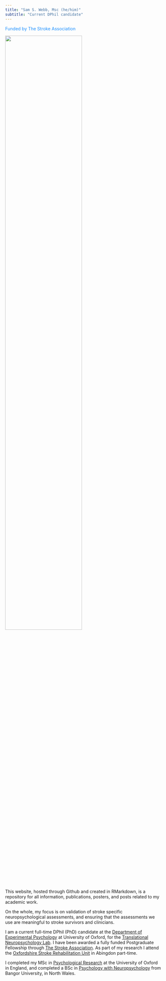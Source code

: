 ```yaml
---
title: "Sam S. Webb, Msc (he/him)"
subtitle: "Current DPhil candidate"
---
```


[Funded by The Stroke Association]{style="color:dodgerblue"}

![](headshot_edited_SA.png){width="70%"}

This website, hosted through Github and created in RMarkdown, is a repository for all information, publications, posters, and posts related to my academic work.

On the whole, my focus is on validation of stroke specific neuropsychological assessments, and ensuring that the assessments we use are meaningful to stroke survivors and clinicians.

I am a current full-time DPhil (PhD) candidate at the [Department of Experimental Psychology](https://www.psy.ox.ac.uk/) at University of Oxford, for the [Translational Neuropsychology Lab](https://www.psy.ox.ac.uk/research/translational-neuropsychology). I have been awarded a fully funded Postgraduate Fellowship through [The Stroke Association](https://www.stroke.org.uk). As part of my research I attend the [Oxfordshire Stroke Rehabilitation Unit](https://www.oxfordhealth.nhs.uk/stroke-rehabilitation-unit-osru/) in Abingdon part-time. 

I completed my MSc in [Psychological Research](https://www.ox.ac.uk/admissions/graduate/courses/msc-psychological-research?wssl=1) at the University of Oxford in England, and completed a BSc in [Psychology with Neuropsychology](https://www.bangor.ac.uk/courses/undergraduate/C801-Psychology-with-Neuropsychology) from Bangor University, in North Wales.
